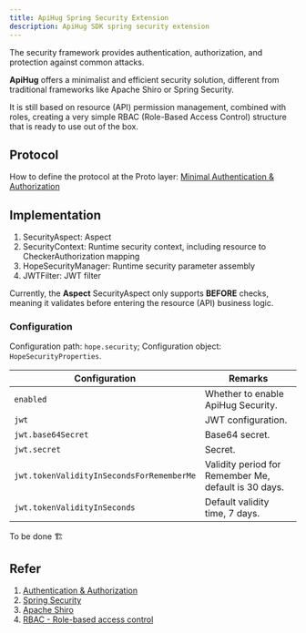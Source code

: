 ```yaml
---
title: ApiHug Spring Security Extension
description: ApiHug SDK spring security extension
---
```



The security framework provides authentication, authorization, and protection against common attacks.

**ApiHug** offers a minimalist and efficient security solution, different from traditional frameworks like Apache Shiro or Spring Security.

It is still based on resource (API) permission management, combined with roles, creating a very simple RBAC (Role-Based Access Control) structure that is ready to use out of the box.

## Protocol

How to define the protocol at the Proto layer: [Minimal Authentication & Authorization](/zhCN-docs/framework/widget/authority)

## Implementation

1. SecurityAspect: Aspect
2. SecurityContext: Runtime security context, including resource to CheckerAuthorization mapping
3. HopeSecurityManager: Runtime security parameter assembly
4. JWTFilter: JWT filter

Currently, the **Aspect** SecurityAspect only supports **BEFORE** checks, meaning it validates before entering the resource (API) business logic.

### Configuration

Configuration path: `hope.security`; Configuration object: `HopeSecurityProperties`.

| Configuration                             | Remarks                                              |
|-------------------------------------------|------------------------------------------------------|
| `enabled`                                 | Whether to enable ApiHug Security.                   |
| `jwt`                                     | JWT configuration.                                   |
| `jwt.base64Secret`                        | Base64 secret.                                       |
| `jwt.secret`                              | Secret.                                              |
| `jwt.tokenValidityInSecondsForRememberMe` | Validity period for Remember Me, default is 30 days. |
| `jwt.tokenValidityInSeconds`              | Default validity time, 7 days.                       |


<TipInfo>To be done 🏗️</TipInfo>

## Refer

1. [Authentication & Authorization](/docs/framework/widget/authority)
2. [Spring Security](https://docs.spring.io/spring-security/reference/index.html)
3. [Apache Shiro](https://shiro.apache.org/)
4. [RBAC - Role-based access control](https://en.wikipedia.org/wiki/Role-based_access_control)
